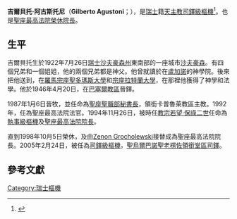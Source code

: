 {{refimprove|time=2014-12-24T08:34:44+00:00}}
{{Infobox Christian leader
| type             = cardinal
| honorific-prefix = 最尊敬的
| name             = 吉爾貝托·阿古斯托尼<br />''Gilberto Agustoni''
| honorific-suffix = 
| native_name      = 
| native_name_lang = 
| title            = [[梵蒂岡法官|聖座最高法院榮休院長]]
| image            = Gilberto Agustoni.jpg
| image_size       = 
| alt              = 
| see              = [[Santi_Urbano_e_Lorenzo_a_Prima_Porta|聖烏爾巴諾聖老楞佐領銜堂區]]
| elected          = 
| appointed        = 1994年11月26日
| term             = 
| term_start       = 
| quashed          = 
| term_end         = 1998年10月5日
| predecessor      = [[Achille_Silvestrini|Achille Silvestrini]]
| opposed          = 
| successor        = [[Zenon_Grocholewski|Zenon Grocholewski]]
| other_post       = [[Santi_Urbano_e_Lorenzo_a_Prima_Porta|聖烏爾巴諾聖老楞佐領銜堂區司鐸]]
<!---------- Orders ---------->
| ordination       = 1946年4月20日
| ordinated_by     = 
| consecration     = 1987年1月6日
| consecrated_by   = [[若望·保祿二世|若望·保祿二世]]
| cardinal         = 1994年11月26日
| rank             = [[樞機|司鐸級樞機]]
<!---------- Personal details ---------->
| birth_name       = 
| birth_date       = {{Birth date|1922|7|26|df=yes}} 
| birth_place      = [[瑞士|瑞士]][[沙夫豪森州|沙夫豪森州]][[沙夫豪森|沙夫豪森]]
| death_date       = {{Death date and age|2017|01|13|1922|07|26}}
| death_place      = 
| buried           = 
| nationality      = 瑞士
| religion         = [[天主教|天主教]]
| residence        = 
| parents          = 
| spouse           = 
| children         = 
| occupation       = 
| profession       = 
| previous_post    = {{unbulleted list|領銜卡普魯萊教區主教 (1986年-1994年)|[[聖職部|聖座聖職部秘書長]] (1986年-1992年)|聖座最高法院法官 (1992年-1994年)||聖烏爾巴諾聖老楞佐領銜堂區執事 (1994年-2005年)}}
| education        =
| alma_mater       = 
| motto            = christus spes gloriae
| signature        = 
| signature_alt    = 
| coat_of_arms     = Coat of arms of Gilberto Agustoni.svg
| coat_of_arms_alt = 
}}
'''吉爾貝托·阿古斯托尼'''（'''Gilberto Agustoni'''；{{bd|1922年|7月26日|2017年|1月13日|catIdx=Gilberto Agustoni}}），是[[瑞士|瑞士]]籍[[天主教|天主教]][[樞機|司鐸級樞機]]<ref>{{Cite web |url=http://www.catholic-pages.com/hierarchy/cardinals_bio.asp?ref=147 |title=Cardinal Agustoni bio |access-date=2014-12-24 |archive-date=2021-01-25 |archive-url=https://web.archive.org/web/20210125011304/http://www.catholic-pages.com/hierarchy/cardinals_bio.asp?ref=147 |dead-url=no }}</ref>。也是[[梵蒂岡法官|聖座最高法院榮休院長]]。

==生平==
吉爾貝托生於1922年7月26日[[瑞士|瑞士]][[沙夫豪森州|沙夫豪森州]]東南部的一座城市[[沙夫豪森|沙夫豪森]]。有四個兄弟和一個姐姐，他的兩個兄弟都是神父。他曾就讀於在[[盧加諾|盧加諾]]的神學院。後來把他送到，在[[羅馬|羅馬]][[宗座聖多瑪斯大學|宗座聖多瑪斯大學]]和[[宗座拉特蘭大學|宗座拉特蘭大學]]，在那裡他獲得了神學和法學。他於1946年4月20日，在[[天主教巴塞爾教區|巴塞爾教區]]晉鐸。

1987年1月6日晉牧，並任命為[[聖職部|聖座聖職部秘書長]]，領銜卡普魯萊教區主教。1992年，任為聖座最高法院法官。1994年11月26日，被時任[[教宗|教宗]][[若望·保祿二世|若望·保祿二世]]任命為[[樞機|執事級樞機]]及[[梵蒂岡法官|聖座最高法院院長]]。

直到1998年10月5日榮休，及由[[Zenon_Grocholewski|Zenon Grocholewski]]接替成為聖座最高法院院長。2005年2月24日，被任為[[樞機|司鐸級樞機]]，[[Santi_Urbano_e_Lorenzo_a_Prima_Porta|聖烏爾巴諾聖老楞佐領銜堂區司鐸]]。

==參考文獻==
{{reflist}}

{{Authority control}}
[[Category:瑞士樞機|Category:瑞士樞機]]